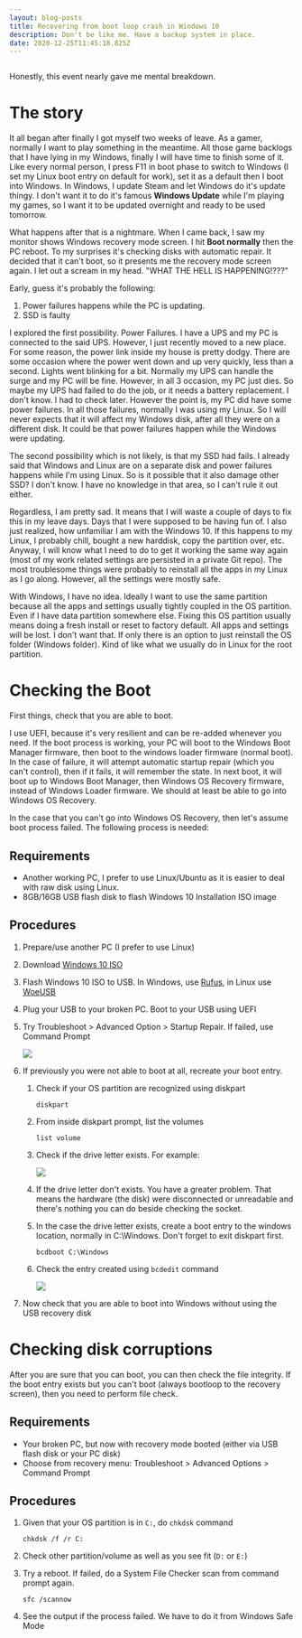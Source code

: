 ```yaml
---
layout: blog-posts
title: Recovering from boot loop crash in Windows 10
description: Don't be like me. Have a backup system in place.
date: 2020-12-25T11:45:18.825Z
---
```

![]()

Honestly, this event nearly gave me mental breakdown.

# The story

It all began after finally I got myself two weeks of leave. As a gamer, normally I want to play something in the meantime. All those game backlogs that I have lying in my Windows, finally I will have time to finish some of it. Like every normal person, I press F11 in boot phase to switch to Windows (I set my Linux boot entry on default for work), set it as a default then I boot into Windows. In Windows, I update Steam and let Windows do it's update thingy. I don't want it to do it's famous **Windows Update** while I'm playing my games, so I want it to be updated overnight and ready to be used tomorrow.

What happens after that is a nightmare. When I came back, I saw my monitor shows Windows recovery mode screen. I hit **Boot normally** then the PC reboot. To my surprises it's checking disks with automatic repair. It decided that it can't boot, so it presents me the recovery mode screen again. I let out a scream in my head. "WHAT THE HELL IS HAPPENING!???"

Early, guess it's probably the following:

1. Power failures happens while the PC is updating.
2. SSD is faulty

I explored the first possibility. Power Failures. I have a UPS and my PC is connected to the said UPS. However, I just recently moved to a new place. For some reason, the power link inside my house is pretty dodgy. There are some occasion where the power went down and up very quickly, less than a second. Lights went blinking for a bit. Normally my UPS can handle the surge and my PC will be fine. However, in all 3 occasion, my PC just dies. So maybe my UPS had failed to do the job, or it needs a battery replacement. I don't know. I had to check later. However the point is, my PC did have some power failures. In all those failures, normally I was using my Linux. So I will never expects that it will affect my Windows disk, after all they were on a different disk. It could be that power failures happen while the Windows were updating.

The second possibility which is not likely, is that my SSD had fails. I already said that Windows and Linux are on a separate disk and power failures happens while I'm using Linux. So is it possible that it also damage other SSD? I don't know. I have no knowledge in that area, so I can't rule it out either.

Regardless, I am pretty sad. It means that I will waste a couple of days to fix this in my leave days. Days that I were supposed to be having fun of. I also just realized, how unfamiliar I am with the Windows 10. If this happens to my Linux, I probably chill, bought a new harddisk, copy the partition over, etc. Anyway, I will know what I need to do to get it working the same way again (most of my work related settings are persisted in a private Git repo). The most troublesome things were probably to reinstall all the apps in my Linux as I go along. However, all the settings were mostly safe.

With Windows, I have no idea. Ideally I want to use the same partition because all the apps and settings usually tightly coupled in the OS partition. Even if I have data partition somewhere else. Fixing this OS partition usually means doing a fresh install or reset to factory default. All apps and settings will be lost. I don't want that. If only there is an option to just reinstall the OS folder (Windows folder). Kind of like what we usually do in Linux for the root partition.

# Checking the Boot

First things, check that you are able to boot.

I use UEFI, because it's very resilient and can be re-added whenever you need. If the boot process is working, your PC will boot to the Windows Boot Manager firmware, then boot to the windows loader firmware (normal boot). In the case of failure, it will attempt automatic startup repair (which you can't control), then if it fails, it will remember the state. In next boot, it will boot up to Windows Boot Manager, then Windows OS Recovery firmware, instead of Windows Loader firmware. We should at least be able to go into Windows OS Recovery.

In the case that you can't go into Windows OS Recovery, then let's assume boot process failed. The following process is needed:

## Requirements

* Another working PC, I prefer to use Linux/Ubuntu as it is easier to deal with raw disk using Linux.
* 8GB/16GB USB flash disk to flash Windows 10 Installation ISO image

## Procedures

1. Prepare/use another PC (I prefer to use Linux)
2. Download [Windows 10 ISO](https://www.microsoft.com/en-us/software-download/windows10ISO)
3. Flash Windows 10 ISO to USB. In Windows, use [Rufus](https://rufus.ie/), in Linux use [WoeUSB](https://github.com/WoeUSB/WoeUSB)
4. Plug your USB to your broken PC. Boot to your USB using UEFI
5. Try Troubleshoot > Advanced Option > Startup Repair. If failed, use Command Prompt

   ![](/images/uploads/screen-shot-2020-12-27-at-20.04.56.png)
6. If previously you were not able to boot at all, recreate your boot entry.

   1. Check if your OS partition are recognized using diskpart

      ```
      diskpart
      ```
   2. From inside diskpart prompt, list the volumes

      ```
      list volume
      ```
   3. Check if the drive letter exists. For example:

      ![](/images/uploads/screen-shot-2020-12-27-at-20.16.03.png)
   4. If the drive letter don't exists. You have a greater problem. That means the hardware (the disk) were disconnected or unreadable and there's nothing you can do beside checking the socket.
   5. In the case the drive letter exists, create a boot entry to the windows location, normally in C:\Windows. Don't forget to exit diskpart first.

      ```
      bcdboot C:\Windows
      ```

   6. Check the entry created using `bcdedit` command

      ![](/images/uploads/screen-shot-2020-12-27-at-20.36.52.png)

7. Now check that you are able to boot into Windows without using the USB recovery disk

# Checking disk corruptions

After you are sure that you can boot, you can then check the file integrity. If the boot entry exists but you can't boot (always bootloop to the recovery screen), then you need to perform file check.

## Requirements

- Your broken PC, but now with recovery mode booted (either via USB flash disk or your PC disk)
- Choose from recovery menu: Troubleshoot > Advanced Options > Command Prompt

## Procedures

1. Given that your OS partition is in `C:`, do `chkdsk` command

   ```
   chkdsk /f /r C:
   ```

2. Check other partition/volume as well as you see fit (`D:` or `E:`)

3. Try a reboot. If failed, do a System File Checker scan from command prompt again.

   ```
   sfc /scannow
   ```

4. See the output if the process failed. We have to do it from Windows Safe Mode

